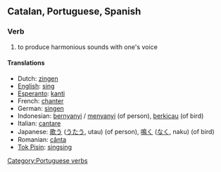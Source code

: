 ==Catalan, Portuguese, Spanish==
===Verb===
#  to produce harmonious sounds with one's voice

====Translations====
*Dutch: [[zingen]]
*[[English]]: [[sing]]
*[[Esperanto]]: [[kanti]]
*French: [[chanter]]
*German: [[singen]]
*Indonesian: [[nyanyi|bernyanyi]] / [[nyanyi|menyanyi]] (of person), [[kicau|berkicau]] (of bird)
*Italian: [[cantare]]
*Japanese: [[歌う]] ([[うたう]], utau) (of person), [[鳴く]] ([[なく]], naku) (of bird)
*Romanian: [[cânta]]
*[[Tok Pisin]]: [[singsing]]

[[Category:Portuguese verbs]]